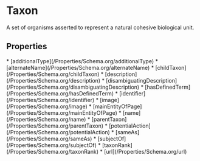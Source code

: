   
# Taxon

A set of organisms asserted to represent a natural cohesive biological unit.

## Properties

<Grid>
* [additionalType](/Properties/Schema.org/additionalType)
* [alternateName](/Properties/Schema.org/alternateName)
* [childTaxon](/Properties/Schema.org/childTaxon)
* [description](/Properties/Schema.org/description)
* [disambiguatingDescription](/Properties/Schema.org/disambiguatingDescription)
* [hasDefinedTerm](/Properties/Schema.org/hasDefinedTerm)
* [identifier](/Properties/Schema.org/identifier)
* [image](/Properties/Schema.org/image)
* [mainEntityOfPage](/Properties/Schema.org/mainEntityOfPage)
* [name](/Properties/Schema.org/name)
* [parentTaxon](/Properties/Schema.org/parentTaxon)
* [potentialAction](/Properties/Schema.org/potentialAction)
* [sameAs](/Properties/Schema.org/sameAs)
* [subjectOf](/Properties/Schema.org/subjectOf)
* [taxonRank](/Properties/Schema.org/taxonRank)
* [url](/Properties/Schema.org/url)
</Grid>

